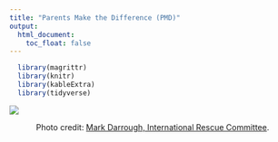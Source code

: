 ```yaml
---
title: "Parents Make the Difference (PMD)"
output:
  html_document:
    toc_float: false
---
```


```r
  library(magrittr)
  library(knitr)
  library(kableExtra)
  library(tidyverse)
```

![](img/cover.png)

<center>
Photo credit: [Mark Darrough, International Rescue Committee](https://www.rescue.org/report/parents-make-difference-findings-randomized-impact-evaluation-parenting-program-rural-liberia).
</center>

